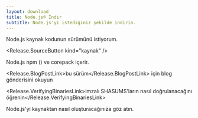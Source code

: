 ```yaml
---
layout: download
title: Node.js® İndir
subtitle: Node.js'yi istediğiniz şekilde indirin.
---
```


<section>
  Node.js kaynak kodunun <Release.VersionDropdown /> sürümünü istiyorum.

  <Release.SourceButton kind="kaynak" />
</section>

<section>
  Node.js <LinkWithArrow href="https://npmjs.com">npm</LinkWithArrow> (<Release.NpmVersion />) ve corepack içerir.

  <Release.BlogPostLink>bu sürüm</Release.BlogPostLink> için blog gönderisini okuyun

  <Release.VerifyingBinariesLink>imzalı SHASUMS'ların nasıl doğrulanacağını öğrenin</Release.VerifyingBinariesLink>

  <LinkWithArrow href="https://github.com/nodejs/node/blob/main/BUILDING.md#building-nodejs-on-supported-platforms">Node.js</LinkWithArrow>'yi kaynaktan nasıl oluşturacağınıza göz atın.
</section>
